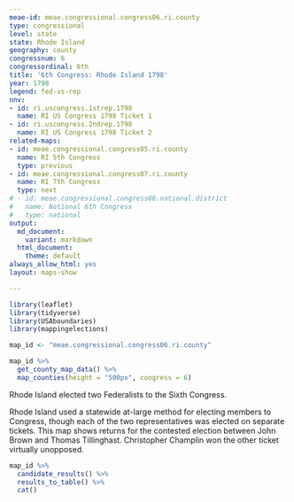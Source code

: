 ```yaml
---
meae-id: meae.congressional.congress06.ri.county
type: congressional
level: state
state: Rhode Island
geography: county
congressnum: 6
congressordinal: 6th
title: '6th Congress: Rhode Island 1798'
year: 1798
legend: fed-vs-rep
nnv:
- id: ri.uscongress.1strep.1798
  name: RI US Congress 1798 Ticket 1
- id: ri.uscongress.2ndrep.1798
  name: RI US Congress 1798 Ticket 2
related-maps:
- id: meae.congressional.congress05.ri.county
  name: RI 5th Congress
  type: previous
- id: meae.congressional.congress07.ri.county
  name: RI 7th Congress
  type: next
# - id: meae.congressional.congress06.national.district
#   name: National 6th Congress
#   type: national
output:
  md_document:
    variant: markdown
  html_document:
    theme: default
always_allow_html: yes
layout: maps-show

---
```


```r
library(leaflet)
library(tidyverse)
library(USAboundaries)
library(mappingelections)

map_id <- "meae.congressional.congress06.ri.county"
```

<div class="map">

```r
map_id %>%
  get_county_map_data() %>%
  map_counties(height = "500px", congress = 6)
```

</div>

Rhode Island elected two Federalists to the Sixth Congress.

Rhode Island used a statewide at-large method for electing members to Congress, though each of the two representatives was elected on separate tickets. This map shows returns for the contested election between John Brown and Thomas Tillinghast. Christopher Champlin won the other ticket virtually unopposed.

<div class="results-table">

```r
map_id %>%
  candidate_results() %>%
  results_to_table() %>%
  cat()
```

</div>
